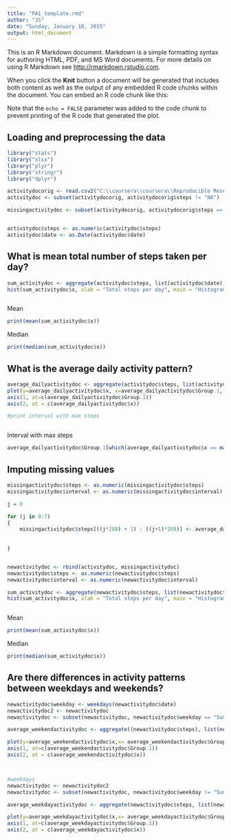 ```yaml
---
title: "PA1_template.rmd"
author: "JS"
date: "Sunday, January 18, 2015"
output: html_document
---
```


This is an R Markdown document. Markdown is a simple formatting syntax for authoring HTML, PDF, and MS Word documents. For more details on using R Markdown see <http://rmarkdown.rstudio.com>.

When you click the **Knit** button a document will be generated that includes both content as well as the output of any embedded R code chunks within the document. You can embed an R code chunk like this:

Note that the `echo = FALSE` parameter was added to the code chunk to prevent printing of the R code that generated the plot.

## Loading and preprocessing the data

```r

library("stats")
library("xlsx")
library("plyr")
library("stringr")
library("dplyr")

activitydocorig <- read.csv2("C:\\coursera\\coursera\\Reproducible Research\\activity.csv", na.string = "", sep = ",")
activitydoc <- subset(activitydocorig, activitydocorig$steps != "NA")

missingactivitydoc <- subset(activitydocorig, activitydocorig$steps == "NA")


activitydoc$steps <- as.numeric(activitydoc$steps)
activitydoc$date <- as.Date(activitydoc$date)

```
## What is mean total number of steps taken per day?

```r

sum_activitydoc <- aggregate(activitydoc$steps, list(activitydoc$date), sum)
hist(sum_activitydoc$x, xlab = "Total steps per day", main = "Histogram of total steps per day")

```
```r

```

Mean


```r


print(mean(sum_activitydoc$x))

```
Median
```r

print(median(sum_activitydoc$x))

```
## What is the average daily activity pattern?

```r
average_dailyactivitydoc <- aggregate(activitydoc$steps, list(activitydoc$interval), mean)
plot(y=average_dailyactivitydoc$x, x=average_dailyactivitydoc$Group.1,   type = "l", xlab = "Interval", ylab = "Steps", xaxt = "n", yaxt = "n")
axis(1, at=c(average_dailyactivitydoc$Group.1))
axis(2, at = c(average_dailyactivitydoc$x))

#print interval with max steps 

```
```r

```
Interval with max steps
```r

average_dailyactivitydoc$Group.1[which(average_dailyactivitydoc$x == max(average_dailyactivitydoc$x))]
```
## Imputing missing values
```r
missingactivitydoc$steps <- as.numeric(missingactivitydoc$steps)
missingactivitydoc$interval <- as.numeric(missingactivitydoc$interval)

j = 0

for (j in 0:7)
{
    missingactivitydoc$steps[((j*288) + 1) : ((j+1)*288)] <- average_dailyactivitydoc$x[1:288]
    
 
}


newactivitydoc <- rbind(activitydoc, missingactivitydoc)
newactivitydoc$steps <- as.numeric(newactivitydoc$steps)
newactivitydoc$interval <- as.numeric(newactivitydoc$interval)

sum_activitydoc <- aggregate(newactivitydoc$steps, list(newactivitydoc$date), sum)
hist(sum_activitydoc$x, xlab = "Total steps per day", main = "Histogram of total steps per day")

```
```r

```

Mean
```r

print(mean(sum_activitydoc$x))

```
Median
```r

print(median(sum_activitydoc$x))
```
## Are there differences in activity patterns between weekdays and weekends?

```r
newactivitydoc$weekday <- weekdays(newactivitydoc$date)
newactivitydoc2 <- newactivitydoc
newactivitydoc <- subset(newactivitydoc, newactivitydoc$weekday == "Sunday" | newactivitydoc$weekday== "Saturday")

average_weekendactivitydoc <- aggregate((newactivitydoc$steps), list(newactivitydoc$interval), mean)

plot(y=average_weekendactivitydoc$x,x= average_weekendactivitydoc$Group.1, main = "Weekends",  type = "l", xlab = "Interval", ylab = "Steps", xaxt = "n", yaxt = "n")
axis(1, at=c(average_weekendactivitydoc$Group.1))
axis(2, at = c(average_weekendactivitydoc$x))



#weekdays
newactivitydoc <- newactivitydoc2
newactivitydoc <- subset(newactivitydoc, newactivitydoc$weekday != "Sunday" & newactivitydoc$weekday != "Saturday")

average_weekdayactivitydoc <- aggregate(newactivitydoc$steps, list(newactivitydoc$interval), mean)

plot(y=average_weekdayactivitydoc$x,x= average_weekdayactivitydoc$Group.1,  main = "Weekdays",  type = "l", xlab = "Interval", ylab = "Steps", xaxt = "n", yaxt = "n")
axis(1, at=c(average_weekdayactivitydoc$Group.1))
axis(2, at = c(average_weekdayactivitydoc$x))


```
